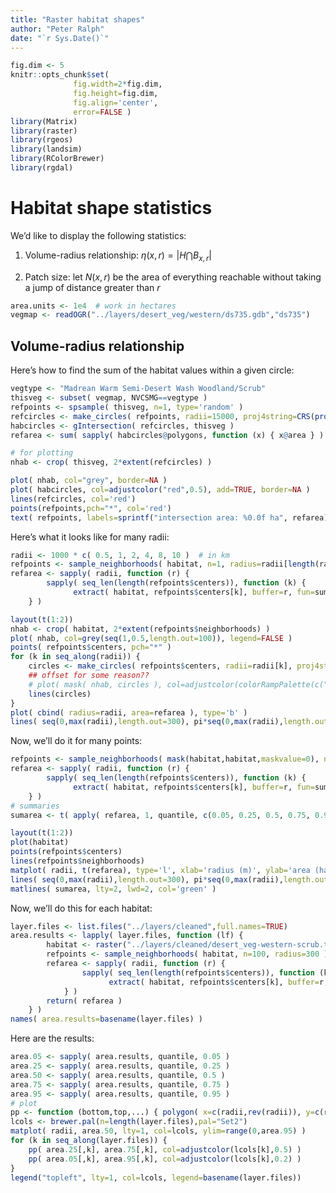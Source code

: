 ```yaml
---
title: "Raster habitat shapes"
author: "Peter Ralph"
date: "`r Sys.Date()`"
---
```


```r
fig.dim <- 5
knitr::opts_chunk$set(
              fig.width=2*fig.dim,
              fig.height=fig.dim,
              fig.align='center',
              error=FALSE )
library(Matrix)
library(raster)
library(rgeos)
library(landsim)
library(RColorBrewer)
library(rgdal)
```

# Habitat shape statistics

We'd like to display the following statistics:

1.  Volume-radius relationship: 
    $\eta(x,r) = | H \bigcap B_{x,r} |$

2.  Patch size:
    let $N(x,r)$ be the area of everything 
    reachable without taking a jump of distance greater than $r$
    
```r
area.units <- 1e4  # work in hectares
vegmap <- readOGR("../layers/desert_veg/western/ds735.gdb","ds735")
```

## Volume-radius relationship

Here's how to find the sum of the habitat values within a given circle:
```r
vegtype <- "Madrean Warm Semi-Desert Wash Woodland/Scrub"
thisveg <- subset( vegmap, NVCSMG==vegtype )
refpoints <- spsample( thisveg, n=1, type='random' )
refcircles <- make_circles( refpoints, radii=15000, proj4string=CRS(proj4string(refpoints)) )
habcircles <- gIntersection( refcircles, thisveg )
refarea <- sum( sapply( habcircles@polygons, function (x) { x@area } ) )/area.units

# for plotting
nhab <- crop( thisveg, 2*extent(refcircles) )

plot( nhab, col="grey", border=NA )
plot( habcircles, col=adjustcolor("red",0.5), add=TRUE, border=NA )
lines(refcircles, col='red')
points(refpoints,pch="*", col='red')
text( refpoints, labels=sprintf("intersection area: %0.0f ha", refarea) )
```

Here's what it looks like for many radii:
```r
radii <- 1000 * c( 0.5, 1, 2, 4, 8, 10 )  # in km
refpoints <- sample_neighborhoods( habitat, n=1, radius=radii[length(radii)] )
refarea <- sapply( radii, function (r) {
        sapply( seq_len(length(refpoints$centers)), function (k) {
              extract( habitat, refpoints$centers[k], buffer=r, fun=sum ) } )/area.units
    } )

layout(t(1:2))
nhab <- crop( habitat, 2*extent(refpoints$neighborhoods) )
plot( nhab, col=grey(seq(1,0.5,length.out=100)), legend=FALSE )
points( refpoints$centers, pch="*" )
for (k in seq_along(radii)) {
    circles <- make_circles( refpoints$centers, radii=radii[k], proj4string=CRS(proj4string(nhab)) )
    ## offset for some reason??
    # plot( mask( nhab, circles ), col=adjustcolor(colorRampPalette(c("white","red"))(64),alpha=0.2), add=TRUE, legend=FALSE )
    lines(circles)
}
plot( cbind( radius=radii, area=refarea ), type='b' )
lines( seq(0,max(radii),length.out=300), pi*seq(0,max(radii),length.out=300)^2/area.units, col='red' ) 
```

Now, we'll do it for many points:
```r
refpoints <- sample_neighborhoods( mask(habitat,habitat,maskvalue=0), n=100, radius=1000 )  # takes about a second per center
refarea <- sapply( radii, function (r) {
        sapply( seq_len(length(refpoints$centers)), function (k) {
              extract( habitat, refpoints$centers[k], buffer=r, fun=sum ) } )/area.units
    } )
# summaries
sumarea <- t( apply( refarea, 1, quantile, c(0.05, 0.25, 0.5, 0.75, 0.95) ) )

layout(t(1:2))
plot(habitat)
points(refpoints$centers)
lines(refpoints$neighborhoods)
matplot( radii, t(refarea), type='l', xlab='radius (m)', ylab='area (ha)', lty=1 )
lines( seq(0,max(radii),length.out=300), pi*seq(0,max(radii),length.out=300)^2/area.units, lty=3, lwd=2 ) 
matlines( sumarea, lty=2, lwd=2, col='green' )
```

Now, we'll do this for each habitat:
```r
layer.files <- list.files("../layers/cleaned",full.names=TRUE)
area.results <- lapply( layer.files, function (lf) {
        habitat <- raster("../layers/cleaned/desert_veg-western-scrub.tif")
        refpoints <- sample_neighborhoods( habitat, n=100, radius=300 )  # takes about a second per center
        refarea <- sapply( radii, function (r) {
                sapply( seq_len(length(refpoints$centers)), function (k) {
                      extract( habitat, refpoints$centers[k], buffer=r, fun=sum ) } )/area.units
            } )
        return( refarea )
    } )
names( area.results=basename(layer.files) )
```

Here are the results:
```r
area.05 <- sapply( area.results, quantile, 0.05 )
area.25 <- sapply( area.results, quantile, 0.25 )
area.50 <- sapply( area.results, quantile, 0.5 )
area.75 <- sapply( area.results, quantile, 0.75 )
area.95 <- sapply( area.results, quantile, 0.95 )
# plot
pp <- function (bottom,top,...) { polygon( x=c(radii,rev(radii)), y=c(rev(bottom),top), ... ) }
lcols <- brewer.pal(n=length(layer.files),pal="Set2")
matplot( radii, area.50, lty=1, col=lcols, ylim=range(0,area.95) )
for (k in seq_along(layer.files)) {
    pp( area.25[,k], area.75[,k], col=adjustcolor(lcols[k],0.5) )
    pp( area.05[,k], area.95[,k], col=adjustcolor(lcols[k],0.2) )
}
legend("topleft", lty=1, col=lcols, legend=basename(layer.files))
```

